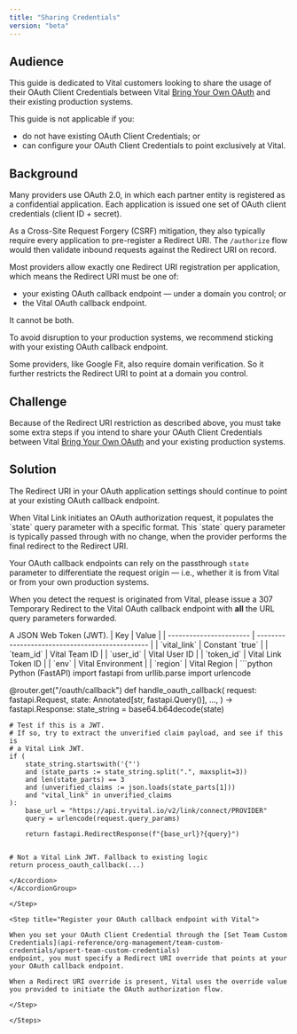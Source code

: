 ```yaml
---
title: "Sharing Credentials"
version: "beta"
---
```


## Audience

This guide is dedicated to Vital customers looking to share the usage of their OAuth Client Credentials
between Vital [Bring Your Own OAuth](/wearables/connecting-providers/bring-your-own-oauth/overview) and their
existing production systems.

This guide is not applicable if you:

* do not have existing OAuth Client Credentials; or
* can configure your OAuth Client Credentials to point exclusively at Vital.


## Background

Many providers use OAuth 2.0, in which each partner entity is registered as a confidential application.
Each application is issued one set of OAuth client credentials (client ID + secret).

As a Cross-Site Request Forgery (CSRF) mitigation, they also typically require every application to pre-register
a Redirect URI. The `/authorize` flow would then validate inbound requests against the Redirect URI on record.

Most providers allow exactly one Redirect URI registration per application, which means the Redirect URI
must be one of:

* your existing OAuth callback endpoint — under a domain you control; or
* the Vital OAuth callback endpoint.

It cannot be both.

To avoid disruption to your production systems, we recommend sticking with your existing OAuth callback endpoint.

<Info>
Some providers, like Google Fit, also require domain verification. So it further restricts
the Redirect URI to point at a domain you control.
</Info>

## Challenge

Because of the Redirect URI restriction as described above, you must take some extra steps if you intend to
share your OAuth Client Credentials between Vital [Bring Your Own OAuth](/wearables/connecting-providers/bring-your-own-oauth/overview) and your
existing production systems.


## Solution

<Steps>

<Step title="Keep your current OAuth application settings">

The Redirect URI in your OAuth application settings should continue to point at your
existing OAuth callback endpoint.

</Step>

<Step title="Extend your existing OAuth callback endpoint with Vital awareness">
When Vital Link initiates an OAuth authorization request, it populates the `state` query parameter
with a specific format. This `state` query parameter is typically passed through with no change, when
the provider performs the final redirect to the Redirect URI.

Your OAuth callback endpoints can rely on the passthrough `state` parameter to differentiate the request
origin — i.e., whether it is from Vital or from your own production systems.

When you detect the request is originated from Vital, please issue a 307 Temporary
Redirect to the Vital OAuth callback endpoint with **all** the URL query parameters
forwarded.

<AccordionGroup>
<Accordion title="Encoding" defaultOpen>
A JSON Web Token (JWT).
</Accordion>
<Accordion title="Claim payload schema" defaultOpen>
| Key                     | Value                                           |
| ----------------------- | ----------------------------------------------- |
| `vital_link`            | Constant `true`                                 |
| `team_id`               | Vital Team ID                                   |
| `user_id`               | Vital User ID                                   |
| `token_id`              | Vital Link Token ID                             |
| `env`                   | Vital Environment                               |
| `region`                | Vital Region                                    |
</Accordion>
<Accordion title="Example" defaultOpen>
```python Python (FastAPI)
import fastapi
from urllib.parse import urlencode

@router.get("/oauth/callback")
def handle_oauth_callback(
    request: fastapi.Request,
    state: Annotated[str, fastapi.Query()],
    ...,
) -> fastapi.Response:
    state_string = base64.b64decode(state)

    # Test if this is a JWT.
    # If so, try to extract the unverified claim payload, and see if this is
    # a Vital Link JWT.
    if (
        state_string.startswith('{"')
        and (state_parts := state_string.split(".", maxsplit=3))
        and len(state_parts) == 3
        and (unverified_claims := json.loads(state_parts[1]))
        and "vital_link" in unverified_claims
    ):
        base_url = "https://api.tryvital.io/v2/link/connect/PROVIDER"
        query = urlencode(request.query_params)

        return fastapi.RedirectResponse(f"{base_url}?{query}")


    # Not a Vital Link JWT. Fallback to existing logic
    return process_oauth_callback(...)

```
</Accordion>
</AccordionGroup>

</Step>

<Step title="Register your OAuth callback endpoint with Vital">

When you set your OAuth Client Credential through the [Set Team Custom Credentials](api-reference/org-management/team-custom-credentials/upsert-team-custom-credentials)
endpoint, you must specify a Redirect URI override that points at your your OAuth callback endpoint.

When a Redirect URI override is present, Vital uses the override value you provided to initiate the OAuth authorization flow.

</Step>

</Steps>
